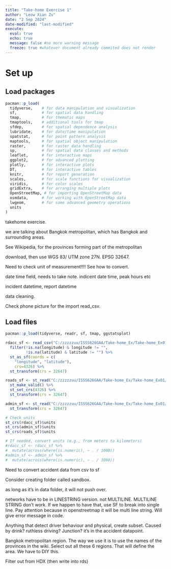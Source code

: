 ```yaml
---
title: "Take-home Exercise 1"
author: "Leow Xian Zu"
date: "2 Sep 2024"
date-modified: "last-modified"
execute:
  eval: true
  echo: true 
  message: false #no more warning message
  freeze: true #whatever document already commited does not render
---
```


# Set up

## Load packages

```r

pacman::p_load(
  tidyverse,    # for data manipulation and visualization
  sf,           # for spatial data handling
  tmap,         # for thematic maps
  tmaptools,    # additional tools for tmap
  sfdep,        # for spatial dependence analysis
  lubridate,    # for date/time manipulation
  spatstat,     # for point pattern analysis
  maptools,     # for spatial object manipulation
  raster,       # for raster data handling
  sp,           # for spatial data classes and methods
  leaflet,      # for interactive maps
  ggplot2,      # for advanced plotting
  plotly,       # for interactive plots
  DT,           # for interactive tables
  knitr,        # for report generation
  scales,       # for scale functions for visualization
  viridis,      # for color scales
  gridExtra,    # for arranging multiple plots
  OpenStreetMap, # for importing OpenStreetMap data
  osmdata,      # for working with OpenStreetMap data
  lwgeom,       # for some advanced geometry operations
  units
)
```

takehome exercise.

we are talking about Bangkok metropolitan, which has Bangkok and surrounding areas.

See Wikipedia, for the provinces forming part of the metropolitan

download, then use WGS 83/ UTM zone 27N. EPSG 32647.

Need to check unit of measurement!!!! See how to convert.

date time field, needs to take note. indicent date time, peak hours etc

incident datetime, report datetime

data cleaning.

Check phone picture for the import read_csv.

## Load files

```r
pacman::p_load(tidyverse, readr, sf, tmap, ggstatsplot)

rdacc_sf <- read_csv("C:/zzzzzuu/ISSS626GAA/Take-home_Ex/Take-home_Ex01/data/thai_road_accident_2019_2022.csv") %>%
  filter(!is.na(longitude) & longitude != "",
         !is.na(latitude) & latitude != "") %>%
  st_as_sf(coords = c(
    "longitude", "latitude"),
    crs=4326) %>%
  st_transform(crs = 32647)

roads_sf <- st_read("C:/zzzzzuu/ISSS626GAA/Take-home_Ex/Take-home_Ex01/data/hotosm_tha_roads_lines_shp.shp") %>%
  st_make_valid() %>%
  st_set_crs(4326) %>%
  st_transform(crs = 32647)
```

```r
admin_sf <- st_read("C:/zzzzzuu/ISSS626GAA/Take-home_Ex/Take-home_Ex01/data/tha_admbndp_admALL_rtsd_itos_20220121.shp") %>%
  st_transform(crs = 32647)
```

```r
# Check units
st_crs(rdacc_sf)$units
st_crs(admin_sf)$units
st_crs(roads_sf)$units

# If needed, convert units (e.g., from meters to kilometers)
#rdacc_sf <- rdacc_sf %>%
#  mutate(across(where(is.numeric), ~ . / 1000))
#admin_sf <- admin_sf %>%
#  mutate(across(where(is.numeric), ~ . / 1000))
```

Need to convert accident data from csv to sf

Consider creating folder called sandbox.

as long as it's in data folder, it will not push over.

networks have to be in LINESTRING version. not MULTILINE. MULTILINE STRING don't work. If we happen to have that, use SF to break into single line. Pay attention because in openstreetmap it will be multi line string. Will give error message in code.

Anything that detect driver behaviour and physical, create subset. Caused by drink? ruthless driving? Junction? it's in the accident datapoint.

Bangkok metropolitan region. The way we use it is to use the names of the provinces in the wiki. Select out all these 6 regions. That will define the area. We have to DIY this.

Filter out from HDX (then write into rds)
